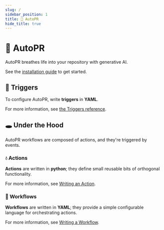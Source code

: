 ```yaml
---
slug: /
sidebar_position: 1
title: 🌳 AutoPR
hide_title: true
---
```


# 🌳 AutoPR

AutoPR breathes life into your repository with generative AI.

See the [installation guide](installing/github) to get started.

## 🏁 Triggers

To configure AutoPR, write **triggers** in **YAML**.

For more information, see [the Triggers reference](reference/triggers).

## 🕳️ Under the Hood

AutoPR workflows are composed of actions, and they're triggered by events.

### 💧 Actions

**Actions** are written in **python**; they define small reusable bits of orthogonal functionality.

For more information, see [Writing an Action](tutorials/writing-an-action).

### 🌊 Workflows

**Workflows** are written in **YAML**; they provide a simple configurable language for orchestrating actions.

For more information, see [Writing a Workflow](tutorials/writing-a-workflow).

